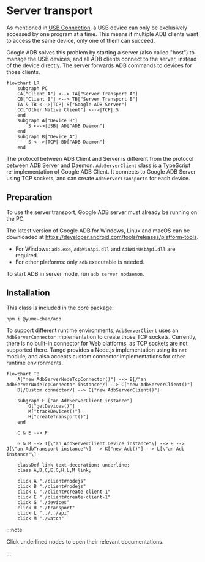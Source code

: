 # Server transport

As mentioned in [USB Connection](../daemon/usb/index.mdx#exclusivity), a USB device can only be exclusively accessed by one program at a time. This means if multiple ADB clients want to access the same device, only one of them can succeed.

Google ADB solves this problem by starting a server (also called "host") to manage the USB devices, and all ADB clients connect to the server, instead of the device directly. The server forwards ADB commands to devices for those clients.

```mermaid
flowchart LR
    subgraph PC
    CA["Client A"] <--> TA["Server Transport A"]
    CB["Client B"] <--> TB["Server Transport B"]
    TA & TB <-->|TCP| S["Google ADB Server"]
    CC["Other Native Client"] <-->|TCP| S
    end
    subgraph A["Device B"]
        S <-->|USB| AD["ADB Daemon"]
    end
    subgraph B["Device A"]
        S <-->|TCP| BD["ADB Daemon"]
    end
```

The protocol between ADB Client and Server is different from the protocol between ADB Server and Daemon. `AdbServerClient` class is a TypeScript re-implementation of Google ADB Client. It connects to Google ADB Server using TCP sockets, and can create `AdbServerTransport`s for each device.

## Preparation

To use the server transport, Google ADB server must already be running on the PC.

The latest version of Google ADB for Windows, Linux and macOS can be downloaded at https://developer.android.com/tools/releases/platform-tools.

* For Windows: `adb.exe`, `AdbWinApi.dll` and `AdbWinUsbApi.dll` are required.
* For other platforms: only `adb` executable is needed.

To start ADB in server mode, run `adb server nodaemon`.

## Installation

This class is included in the core package:

```sh npm2yarn
npm i @yume-chan/adb
```

To support different runtime environments, `AdbServerClient` uses an `AdbServerConnector` implementation to create those TCP sockets. Currently, there is no built-in connector for Web platforms, as TCP sockets are not supported there. Tango provides a Node.js implementation using its `net` module, and also accepts custom connector implementations for other runtime environments.

```mermaid
flowchart TB
    A["new AdbServerNodeTcpConnector()"] --> B[/"an AdbServerNodeTcpConnector instance"/] --> C["new AdbServerClient()"]
    D[/Custom connector/] --> E["new AdbServerClient()"]

    subgraph F ["an AdbServerClient instance"]
        G["getDevices()"]
        M["trackDevices()"]
        H["createTransport()"]
    end

    C & E --> F

    G & M --> I[\"an AdbServerClient.Device instance"\] --> H --> J[\"an AdbTransport instance"\] --> K["new Adb()"] --> L[\"an Adb instance"\]

    classDef link text-decoration: underline;
    class A,B,C,E,G,H,L,M link;

    click A "./client#nodejs"
    click B "./client#nodejs"
    click C "./client#create-client-1"
    click E "./client#create-client-1"
    click G "./devices"
    click H "./transport"
    click L "../../api"
    click M "./watch"
```

:::note

Click underlined nodes to open their relevant documentations.

:::

